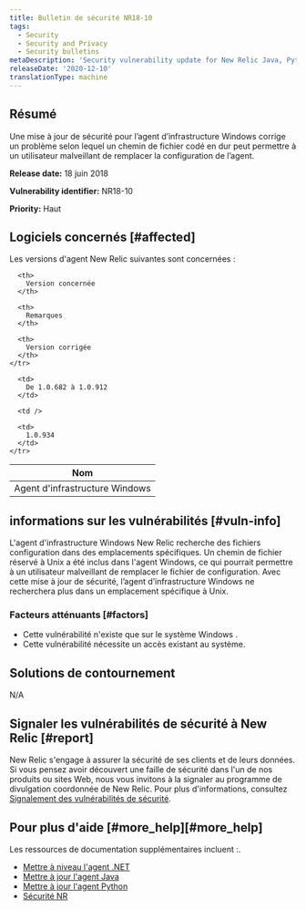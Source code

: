 ```yaml
---
title: Bulletin de sécurité NR18-10
tags:
  - Security
  - Security and Privacy
  - Security bulletins
metaDescription: 'Security vulnerability update for New Relic Java, Python, and .NET agents.'
releaseDate: '2020-12-10'
translationType: machine
---
```


## Résumé

Une mise à jour de sécurité pour l’agent d’infrastructure Windows corrige un problème selon lequel un chemin de fichier codé en dur peut permettre à un utilisateur malveillant de remplacer la configuration de l’agent.

<DNT>**Release date:**</DNT> 18 juin 2018

<DNT>**Vulnerability identifier:**</DNT> NR18-10

<DNT>**Priority:**</DNT> Haut

## Logiciels concernés [#affected]

Les versions d'agent New Relic suivantes sont concernées :

<table>
  <thead>
    <tr>
      <th>
        Nom
      </th>

      <th>
        Version concernée
      </th>

      <th>
        Remarques
      </th>

      <th>
        Version corrigée
      </th>
    </tr>
  </thead>

  <tbody>
    <tr>
      <td>
        Agent d'infrastructure Windows
      </td>

      <td>
        De 1.0.682 à 1.0.912
      </td>

      <td />

      <td>
        1.0.934
      </td>
    </tr>
  </tbody>
</table>

## informations sur les vulnérabilités [#vuln-info]

L'agent d'infrastructure Windows New Relic recherche des fichiers configuration dans des emplacements spécifiques. Un chemin de fichier réservé à Unix a été inclus dans l'agent Windows, ce qui pourrait permettre à un utilisateur malveillant de remplacer le fichier de configuration. Avec cette mise à jour de sécurité, l’agent d’infrastructure Windows ne recherchera plus dans un emplacement spécifique à Unix.

### Facteurs atténuants [#factors]

* Cette vulnérabilité n'existe que sur le système Windows .
* Cette vulnérabilité nécessite un accès existant au système.

## Solutions de contournement

N/A

## Signaler les vulnérabilités de sécurité à New Relic [#report]

New Relic s'engage à assurer la sécurité de ses clients et de leurs données. Si vous pensez avoir découvert une faille de sécurité dans l'un de nos produits ou sites Web, nous vous invitons à la signaler au programme de divulgation coordonnée de New Relic. Pour plus d'informations, consultez [Signalement des vulnérabilités de sécurité](/docs/security/new-relic-security/data-privacy/reporting-security-vulnerabilities).

## Pour plus d'aide [#more\_help][#more_help]

Les ressources de documentation supplémentaires incluent :.

* [Mettre à niveau l'agent .NET](/docs/agents/net-agent/installation/update-net-agent)
* [Mettre à jour l'agent Java](/docs/agents/java-agent/installation/upgrade-java-agent)
* [Mettre à jour l'agent Python](/docs/agents/python-agent/installation-configuration/upgrade-python-agent)
* [Sécurité NR](https://newrelic.com/security)